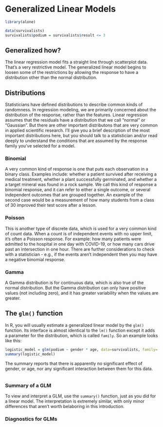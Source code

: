 # Generalized Linear Models

```r
library(alone)

data(survivalists)
survivalists$podium = survivalists$result <= 3
```

## Generalized how?
The linear regression model fits a straight line through scatterplot data. That's a very restrictive model. The generalized linear model begins to loosen some of the restrictions by allowing the response to have a distribution other than the normal distribution.

## Distributions
Statisticians have defined distributions to describe common kinds of randomness. In regression modeling, we are primarily concerned about the distribution of the response, rather than the features.  Linear regression assumes that the residuals have a distribution that we call "normal" or "Gaussian". But there are other important distributons that are very common in applied scientific research. I'll give you a brief description of the most important distributions here, but you should talk to a statistician and/or read deeply to understand the conditions that are assumed by the response family you've selected for a model.

### Binomial
A very common kind of response is one that puts each observation in a binary class. Examples include: whether a patient survived after receiving a medical treatment, whether a plant successfully germinated, and whether a a target mineral was found in a rock sample. We call this kind of response a binomial response, and it can refer to either a single outcome, or several independent outcomes that are grouped together. An example of the second case would be a measurement of how many students from a class of 30 improved their test score after a lesson.

### Poisson
This is another type of discrete data, which is used for a very common kind of count data. When a count is of independent events with no upper limit, it's often a Poisson response. For example: how many patients were admitted to the hospital in one day with COVID-19, or how many cars drive past an intersection in one hour. There are further considerations to check with a statistician - e.g., if the events aren't independent then you may have a negative binomial response.

### Gamma
A Gamma distribution is for continuous data, which is also true of the normal distribution. But the Gamma distribution can only have positive values (not including zero), and it has greater variability when the values are greater. 


## The `glm()` function
In R, you will usually estimate a generalized linear model by the `glm()` function. Its interface is almost identical to the `lm()` function except it adds a parameter for the distribution, which is called `family`. So an example looks like this:

```r
logistic_model = glm(podium ~ gender * age, data=survivalists, family='binomial')
summary(logistic_model)
```

The summary reports that there is apparently no significant effect of gender, or age, nor any significant interaction between them for this data.

```r

```

### Summary of a GLM
To view and interpret a GLM, use the `summary()` function, just as you did for a linear model. The interpretation is extremely similar, with only minor differences that aren't worth belaboring in this introduction.


### Diagnostics for GLMs
